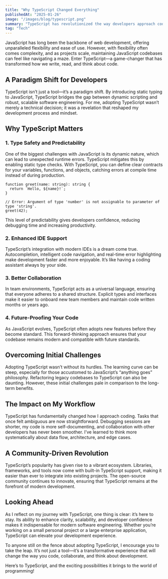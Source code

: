 ```yaml
---
title: "Why TypeScript Changed Everything"
publishedAt: "2025-01-26"
image: "/images/blog/typescript.png"
summary: "TypeScript has revolutionized the way developers approach coding, offering clarity, scalability, and a new perspective on JavaScript development."
tag: "Tech"
---
```


JavaScript has long been the backbone of web development, offering unparalleled flexibility and ease of use. However, with flexibility often comes complexity, and as projects scale, maintaining JavaScript codebases can feel like navigating a maze. Enter TypeScript—a game-changer that has transformed how we write, read, and think about code.

## A Paradigm Shift for Developers

TypeScript isn’t just a tool—it’s a paradigm shift. By introducing static typing to JavaScript, TypeScript bridges the gap between dynamic scripting and robust, scalable software engineering. For me, adopting TypeScript wasn’t merely a technical decision; it was a revelation that reshaped my development process and mindset.

## Why TypeScript Matters

### 1. **Type Safety and Predictability**

One of the biggest challenges with JavaScript is its dynamic nature, which can lead to unexpected runtime errors. TypeScript mitigates this by enabling static type checks. With TypeScript, you can define clear contracts for your variables, functions, and objects, catching errors at compile time instead of during production.

```tsx
function greet(name: string): string {
  return `Hello, ${name}!`;
}

// Error: Argument of type 'number' is not assignable to parameter of type 'string'.
greet(42);
```

This level of predictability gives developers confidence, reducing debugging time and increasing productivity.

### 2. **Enhanced IDE Support**

TypeScript’s integration with modern IDEs is a dream come true. Autocompletion, intelligent code navigation, and real-time error highlighting make development faster and more enjoyable. It’s like having a coding assistant always by your side.

### 3. **Better Collaboration**

In team environments, TypeScript acts as a universal language, ensuring that everyone adheres to a shared structure. Explicit types and interfaces make it easier to onboard new team members and maintain code written months or years ago.

### 4. **Future-Proofing Your Code**

As JavaScript evolves, TypeScript often adopts new features before they become standard. This forward-thinking approach ensures that your codebase remains modern and compatible with future standards.

## Overcoming Initial Challenges

Adopting TypeScript wasn’t without its hurdles. The learning curve can be steep, especially for those accustomed to JavaScript’s “anything goes” philosophy. Refactoring legacy codebases to TypeScript can also be daunting. However, these initial challenges pale in comparison to the long-term benefits.

## The Impact on My Workflow

TypeScript has fundamentally changed how I approach coding. Tasks that once felt ambiguous are now straightforward. Debugging sessions are shorter, my code is more self-documenting, and collaboration with other developers has never been smoother. I’ve learned to think more systematically about data flow, architecture, and edge cases.

## A Community-Driven Revolution

TypeScript’s popularity has given rise to a vibrant ecosystem. Libraries, frameworks, and tools now come with built-in TypeScript support, making it easier than ever to integrate into existing projects. The open-source community continues to innovate, ensuring that TypeScript remains at the forefront of modern development.

## Looking Ahead

As I reflect on my journey with TypeScript, one thing is clear: it’s here to stay. Its ability to enhance clarity, scalability, and developer confidence makes it indispensable for modern software engineering. Whether you’re working on a small personal project or a large enterprise application, TypeScript can elevate your development experience.

To anyone still on the fence about adopting TypeScript, I encourage you to take the leap. It’s not just a tool—it’s a transformative experience that will change the way you code, collaborate, and think about development.

Here’s to TypeScript, and the exciting possibilities it brings to the world of programming!
